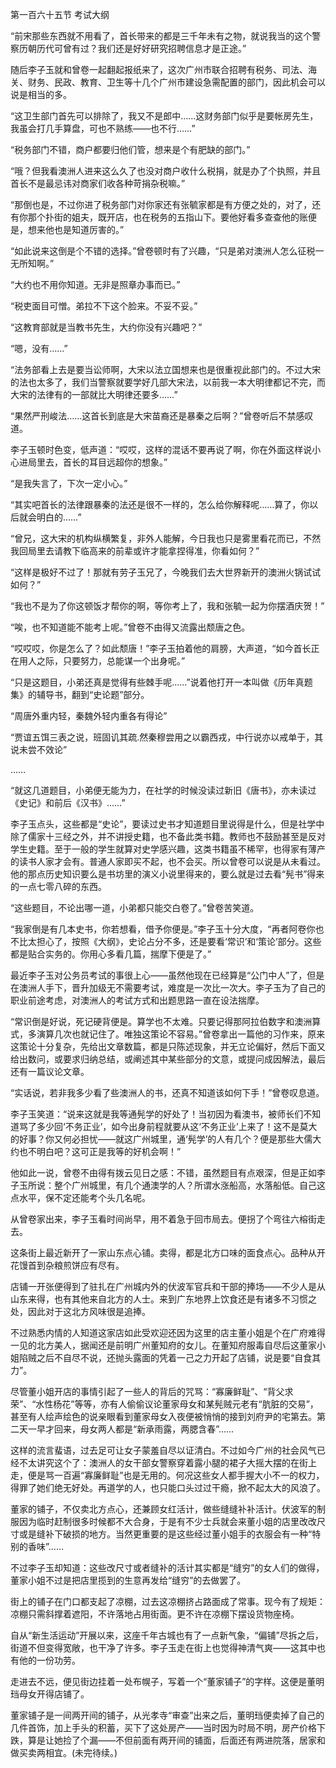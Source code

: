 

第一百六十五节 考试大纲

“前宋那些东西就不用看了，首长带来的都是三千年未有之物，就说我当的这个警察历朝历代可曾有过？我们还是好好研究招聘信息才是正途。”

随后李子玉就和曾卷一起翻起报纸来了，这次广州市联合招聘有税务、司法、海关、财务、民政、教育、卫生等十几个广州市建设急需配置的部门，因此机会可以说是相当的多。

“这卫生部门首先可以排除了，我又不是郎中……这财务部门似乎是要帐房先生，我虽会打几手算盘，可也不熟练――也不行……”

“税务部门不错，商户都要归他们管，想来是个有肥缺的部门。”

“哦？但我看澳洲人进来这么久了也没对商户收什么税捐，就是办了个执照，并且首长不是最忌讳对商家们收各种苛捐杂税嘛。”

“那倒也是，不过你进了税务部门对你家还有张毓家都是有方便之处的，对了，还有你那个扑街的姐夫，既开店，也在税务的五指山下。要他好看多查查他的账便是，想来他也是知道厉害的。”

“如此说来这倒是个不错的选择。”曾卷顿时有了兴趣，“只是弟对澳洲人怎么征税一无所知啊。”

“大约也不用你知道。无非是照章办事而已。”

“税吏面目可憎。弟拉不下这个脸来。不妥不妥。”

“这教育部就是当教书先生，大约你没有兴趣吧？”

“嗯，没有……”

“法务部看上去是要当讼师啊，大宋以法立国想来也是很重视此部门的。不过大宋的法也太多了，我们当警察就要学好几部大宋法，以前我一本大明律都记不完，而大宋的法律有的一部就比大明律还要多……”

“果然严刑峻法……这首长到底是大宋苗裔还是暴秦之后啊？”曾卷听后不禁感叹道。

李子玉顿时色变，低声道：“哎哎，这样的混话不要再说了啊，你在外面这样说小心进局里去，首长的耳目远超你的想象。”

“是我失言了，下次一定小心。”

“其实吧首长的法律跟暴秦的法还是很不一样的，怎么给你解释呢……算了，你以后就会明白的……”

“曾兄，这大宋的机构纵横繁复，非外人能解，今日我也只是雾里看花而已，不然我回局里去请教下临高来的前辈或许才能拿捏得准，你看如何？”

“这样是极好不过了！那就有劳子玉兄了，今晚我们去大世界新开的澳洲火锅试试如何？”

“我也不是为了你这顿饭才帮你的啊，等你考上了，我和张毓一起为你摆酒庆贺！”

“唉，也不知道能不能考上呢。”曾卷不由得又流露出颓唐之色。

“哎哎哎，你是怎么了？如此颓唐！”李子玉拍着他的肩膀，大声道，“如今首长正在用人之际，只要努力，总能谋一个出身呢。”

“只是这题目，小弟还真是觉得有些棘手呢……”说着他打开一本叫做《历年真题集》的辅导书，翻到“史论题”部分。

“周唐外重内轻，秦魏外轻内重各有得论”

“贾谊五饵三表之说，班固讥其疏.然秦穆尝用之以霸西戎，中行说亦以戒单于，其说未尝不效论”

……

“就这几道题目，小弟便无能为力，在社学的时候没读过新旧《唐书》，亦未读过《史记》和前后《汉书》……”

李子玉点头，这些都是“史论”，要读过史书才知道题目里说得是什么，但是社学中除了儒家十三经之外，并不讲授史籍，也不备此类书籍。教师也不鼓励甚至是反对学生史籍。至于一般的学生就算对史学感兴趣，这类书籍虽不稀罕，也得家有薄产的读书人家才会有。普通人家即买不起，也不会买。所以曾卷可以说是从未看过。他的那点历史知识要么是书坊里的演义小说里得来的，要么就是过去看“髡书”得来的一点七零八碎的东西。

“这些题目，不论出哪一道，小弟都只能交白卷了。”曾卷苦笑道。

“我家倒是有几本史书，你若想看，借予你便是。”李子玉十分大度，“再者阿卷你也不比太担心了，按照《大纲》，史论占分不多，还是要看‘常识’和‘策论’部分。这些都是贴合实务的。你用心多看几篇，揣摩下便是了。”

最近李子玉对公务员考试的事很上心――虽然他现在已经算是“公门中人”了，但是在澳洲人手下，晋升加级无不需要考试，难度是一次比一次大。李子玉为了自己的职业前途考虑，对澳洲人的考试方式和出题思路一直在设法揣摩。

“常识倒是好说，死记硬背便是。算学也不太难。只要记得那阿拉伯数字和澳洲算式，多演算几次也就记住了。唯独这策论不容易。”曾卷拿出一篇他的习作来，原来这策论十分复杂，先给出文章数篇，都是只陈述现象，并无立论偏好，然后下面又给出数问，或要求归纳总结，或阐述其中某些部分的文意，或提问成因解法，最后还有一篇议论文章。

“实话说，若非我多少看了些澳洲人的书，还真不知道该如何下手！”曾卷叹息道。

李子玉笑道：“说来这就是我等通髡学的好处了！当初因为看澳书，被师长们不知道骂了多少回‘不务正业’，如今出身前程就要从这‘不务正业’上来了！这不是莫大的好事？你又何必担忧――就这广州城里，通‘髡学’的人有几个？便是那些大儒大约也不明白吧？这可正是我等的好机会啊！”

他如此一说，曾卷不由得有拨云见日之感：不错，虽然题目有点艰深，但是正如李子玉所说：整个广州城里，有几个通澳学的人？所谓水涨船高，水落船低。自己这点水平，保不定还能考个头几名呢。

从曾卷家出来，李子玉看时间尚早，用不着急于回市局去。便拐了个弯往六榕街走去。

这条街上最近新开了一家山东点心铺。卖得，都是北方口味的面食点心。品种从开花馒首到杂粮煎饼应有尽有。

店铺一开张便得到了驻扎在广州城内外的伏波军官兵和干部的捧场――不少人是从山东来得，也有其他来自北方的人士。来到广东地界上饮食还是有诸多不习惯之处，因此对于这北方风味很是追捧。

不过熟悉内情的人知道这家店如此受欢迎还因为这里的店主董小姐是个在广府难得一见的北方美人，据闻还是前明广州董知府的女儿。在董知府服毒自尽后这董家小姐陷贼之后不自尽不说，还抛头露面的凭着一己之力开起了店铺，说是要“自食其力”。

尽管董小姐开店的事情引起了一些人的背后的咒骂：“寡廉鲜耻”、“背父求荣”、“水性杨花”等等，亦有人偷偷议论董家母女和某髡贼元老有“肮脏的交易”，甚至有人绘声绘色的说亲眼看到董家母女入夜便被悄悄的接到刘府尹的宅第去。第二天一早才回来，母女两人都是“新承雨露，两腮含春”……

这样的流言蜚语，过去足可让女子蒙羞自尽以证清白。不过如今广州的社会风气已经不太讲究这个了：澳洲人的女干部女警察穿着露小腿的裙子大摇大摆的在街上走，便是骂一百遍“寡廉鲜耻”也是无用的。何况这些女人都手握大小不一的权力，得罪了她们绝无好处。再道学的人，也只能口头过过干瘾，掀不起太大的风浪了。

董家的铺子，不仅卖北方点心，还兼顾女红活计，做些缝缝补补活计。伏波军的制服因为临时赶制很多时候都不大合身，于是有不少士兵就会来董小姐的店里改改尺寸或是缝补下破损的地方。当然更重要的是这些经过董小姐手的衣服会有一种“特别的香味”……

不过李子玉却知道：这些改尺寸或者缝补的活计其实都是“缝穷”的女人们的做得，董家小姐不过是把店里揽到的生意再发给“缝穷”的去做罢了。

街上的铺子在门口都支起了凉棚，过去这凉棚挤占路面成了常事。现今有了规矩：凉棚只需斜撑着遮阳，不许落地占用街面。更不许在凉棚下摆设货物座椅。

自从“新生活运动”开展以来，这座千年古城也有了一点新气象，“偏铺”尽拆之后，街道不但变得宽敞，也干净了许多。李子玉走在街上也觉得神清气爽――这其中也有他的一份功劳。

走进去不远，便见街边挂着一处布幌子，写着一个“董家铺子”的字样。这便是董明珰母女开得店铺了。

董家铺子是一间两开间的铺子，从光孝寺“审查”出来之后，董明珰便卖掉了自己的几件首饰，加上手头的积蓄，买下了这处房产――当时因为时局不明，房产价格下跌，算是让她捡了个漏――不但前面有两开间的铺面，后面还有两进院落，居家和做买卖两相宜。(未完待续。)

